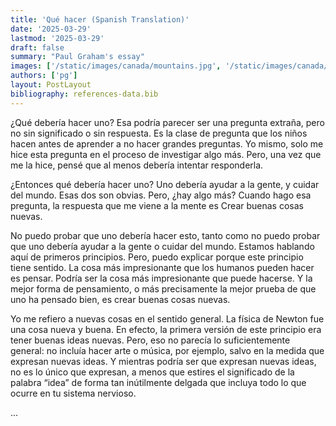 ```yaml
---
title: 'Qué hacer (Spanish Translation)'
date: '2025-03-29'
lastmod: '2025-03-29'
draft: false
summary: "Paul Graham's essay"
images: ['/static/images/canada/mountains.jpg', '/static/images/canada/toronto.jpg']
authors: ['pg']
layout: PostLayout
bibliography: references-data.bib
---
```


¿Qué debería hacer uno? Esa podría parecer ser una pregunta extraña, pero no sin significado o sin respuesta. Es la clase de pregunta que los niños hacen antes de aprender a no hacer grandes preguntas. Yo mismo, solo me hice esta pregunta en el proceso de investigar algo más. Pero, una vez que me la hice, pensé que al menos debería intentar responderla.

¿Entonces qué debería hacer uno? Uno debería ayudar a la gente, y cuidar del mundo. Esas dos son obvias. Pero, ¿hay algo más? Cuando hago esa pregunta, la respuesta que me viene a la mente es Crear buenas cosas nuevas.

No puedo probar que uno debería hacer esto, tanto como no puedo probar que uno debería ayudar a la gente o cuidar del mundo. Estamos hablando aquí de primeros principios. Pero, puedo explicar porque este principio tiene sentido. La cosa más impresionante que los humanos pueden hacer es pensar. Podría ser la cosa más impresionante que puede hacerse. Y la mejor forma de pensamiento, o más precisamente la mejor prueba de que uno ha pensado bien, es crear buenas cosas nuevas.

Yo me refiero a nuevas cosas en el sentido general. La física de Newton fue una cosa nueva y buena. En efecto, la primera versión de este principio era tener buenas ideas nuevas. Pero, eso no parecía lo suficientemente general: no incluía hacer arte o música, por ejemplo, salvo en la medida que expresan nuevas ideas. Y mientras podría ser que expresan nuevas ideas, no es lo único que expresan, a menos que estires el significado de la palabra “idea” de forma tan inútilmente delgada que incluya todo lo que ocurre en tu sistema nervioso.

...